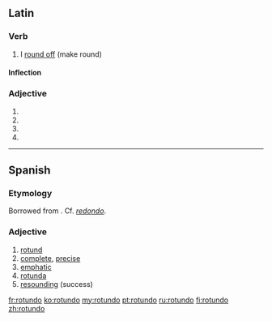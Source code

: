 ==Latin==

===Verb===
{{la-verb|rotundo|rotundō|rotundare|rotundāre|rotundavi|rotundāvī|rotundatum|rotundātum}}

# I [[round off]] (make round)

====Inflection====
{{la-conj-1st|rotund|rotundāv|rotundāt|22=rotundav|33=rotundat}}

===Adjective===
{{la-adj-form|rotundō}}

# {{inflection of|rotundus|rotundus|dat|m|s|lang=la}}
# {{inflection of|rotundus|rotundus|dat|n|s|lang=la}}
# {{inflection of|rotundus|rotundus|abl|m|s|lang=la}}
# {{inflection of|rotundus|rotundus|abl|n|p|lang=la}}

----

==Spanish==

===Etymology===
Borrowed from {{etyl|la|es}} {{term|rotundus||round|lang=la}}. Cf. ''[[redondo]]''.

===Adjective===
{{es-adj|f=rotunda}}

# [[rotund]]
# [[complete]], [[precise]]
# [[emphatic]]
# [[rotunda]]
# [[resounding]] (success)

[[fr:rotundo]]
[[ko:rotundo]]
[[my:rotundo]]
[[pt:rotundo]]
[[ru:rotundo]]
[[fi:rotundo]]
[[zh:rotundo]]